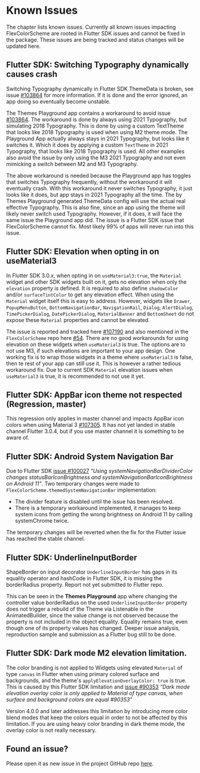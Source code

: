 # Known Issues

The chapter lists known issues. Currently all known issues impacting FlexColorScheme are rooted in Flutter SDK issues and cannot be fixed in the package. These issues are being tracked and status changes will be updated here.

## Flutter SDK: Switching Typography dynamically causes crash

Switching Typography dynamically in Flutter SDK ThemeData is broken, see
issue [#103864](https://github.com/flutter/flutter/issues/103864) for more information. If it is done and the error ignored, an app doing so eventually become unstable.

The Themes Playground app contains a workaround to avoid issue [#103864](https://github.com/flutter/flutter/issues/103864). The workaround is done by always using 2021 Typography, but simulating 2018 Typography. This is done by using a custom TextTheme that looks like 2018 Typography is used when using M2 theme mode. The Playground App actually always stays in 2021 Typography, but looks like it switches it. Which it does by applying a custom `TextTheme` in 2021 Typography, that looks like 2018 Typography is used. All other examples also avoid the issue by only using the M3 2021 Typography and not even mimicking a switch between M2 and M3 Typography.

The above workaround is needed because the Playground app has toggles that switches Typography frequently, without the workaround it will eventually crash. With this workaround it never switches Typography, it just looks like it does, but app stays in 2021 Typography all the time. The by Themes Playground generated ThemeData config will use the actual real effective Typography. This is also fine, since an app using the theme will likely never switch used Typography. However, if it does, it will face the same issue the Playground app did. The issue is a Flutter SDK issue that FlexColorScheme cannot fix. Most likely 99% of apps will never run into this issue.

## Flutter SDK: Elevation when opting in on useMaterial3

In Flutter SDK 3.0.x, when opting in on `useMaterial3:true`, the `Material` widget and other SDK widgets built on it, gets no elevation when only the `elevation` property is defined. It is required to also define `shadowColor` and/or `surfaceTintColor` to get any elevation effect. When using the `Material` widget itself this is easy to address. However, widgets like `Drawer`, `PopupMenuButton`, `BottomNavigationBar`, `NavigationRail`, `Dialog`, `AlertDialog`, `TimePickerDialog`, `DatePickerDialog`, `MaterialBanner` and `BottomSheet` do not expose these `Material` properties and cannot be elevated.

The issue is reported and tracked here [#107190](https://github.com/flutter/flutter/issues/107190) and also mentioned in the `FlexColorScheme` repo here
[#54](https://github.com/rydmike/flex_color_scheme/issues/54). There are no good workarounds for using elevation on these widgets when `useMaterial3` is true. The options are to not use M3, if such elevations are important to your app design. One working fix is to wrap those widgets in a theme where `useMaterial3` is false, then te rest of your app can still use it. This is however a rather tedious workaround fix. Due to current SDK `Material` elevation issues when `useMaterial3` is true, it is recommended to not use it yet.

## Flutter SDK: AppBar icon theme not respected (Regression, master)

This regression only applies in master channel and impacts AppBar icon colors when using Material 3 [#107305](https://github.com/flutter/flutter/issues/107305). It has not yet landed in stable channel Flutter 3.0.4, but if you use master channel it is something to be aware of.

## Flutter SDK: Android System Navigation Bar

Due to Flutter SDK [issue #100027](https://github.com/flutter/flutter/issues/100027) *"Using systemNavigationBarDividerColor changes statusBarIconBrightness and systemNavigationBarIconBrightness on Android 11"*. Two temporary changes were made to `FlexColorScheme.themedSystemNavigationBar` implementation:

* The divider feature is disabled until the issue has been resolved.
* There is a temporary workaround implemented, it manages to keep system icons from getting the wrong brightness on Android 11 by calling systemChrome twice.

The temporary changes will be reverted when the fix for the Flutter issue
has reached the stable channel.

## Flutter SDK: UnderlineInputBorder

ShapeBorder on input decorator `UnderlineInputBorder` has gaps in its equality operator and hashCode in Flutter SDK, it is missing the borderRadius property. Report not yet submitted to Flutter repo.

This can be seen in the **Themes Playground** app where changing the controller value borderRadius on the used `UnderlineInputBorder` property does not trigger a rebuild of the Theme via Listenable in the AnimatedBuilder, since the value change is not observed because the property is not included in the object equality. Equality remains true, even though one of its property values has changed. Deeper issue analysis, reproduction sample and submission as a Flutter bug still to be done.

## Flutter SDK: Dark mode M2 elevation limitation.

The color branding is not applied to Widgets using elevated `Material` of type `canvas` in Flutter when using primary colored surface and backgrounds, and the theme's `applyElevationOverlayColor: true` is true. This is caused
by this Flutter SDK limitation and [issue #90353](https://github.com/flutter/flutter/issues/90353) *"Dark mode elevation overlay color is only applied to Material of type canvas, when surface and background colors are equal #90353"*

Version 4.0.0 and later addresses this limitation by introducing more color blend modes that keep the colors equal in order to not be affected by this limitation. If you are using heavy color branding in dark theme mode, the overlay color is not really necessary.

## Found an issue?

Please open it as new issue in the project GitHub repo
[here](https://github.com/rydmike/flex_color_scheme/issues).
